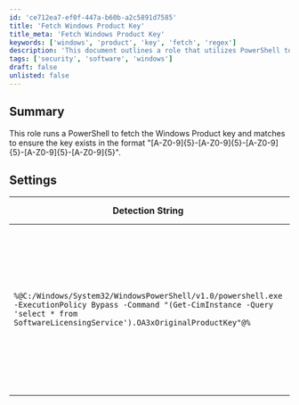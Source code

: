 ```yaml
---
id: 'ce712ea7-ef0f-447a-b60b-a2c5891d7585'
title: 'Fetch Windows Product Key'
title_meta: 'Fetch Windows Product Key'
keywords: ['windows', 'product', 'key', 'fetch', 'regex']
description: 'This document outlines a role that utilizes PowerShell to retrieve the Windows Product key and verify its format, ensuring it adheres to the specified regex pattern. It includes detailed settings and applicable operating systems for effective implementation.'
tags: ['security', 'software', 'windows']
draft: false
unlisted: false
---
```

## Summary

This role runs a PowerShell to fetch the Windows Product key and matches to ensure the key exists in the format "[A-Z0-9]{5}-[A-Z0-9]{5}-[A-Z0-9]{5}-[A-Z0-9]{5}-[A-Z0-9]{5}".

## Settings

| Detection String                                                                                   | Comparator    | Result                                        | Applicable OS |
|----------------------------------------------------------------------------------------------------|---------------|-----------------------------------------------|----------------|
| `%@C:/Windows/System32/WindowsPowerShell/v1.0/powershell.exe -ExecutionPolicy Bypass -Command "(Get-CimInstance -Query 'select * from SoftwareLicensingService').OA3xOriginalProductKey"@%` | Regex Match   | [A-Z0-9]{5}-[A-Z0-9]{5}-[A-Z0-9]{5}-[A-Z0-9]{5}-[A-Z0-9]{5} | Windows        |











